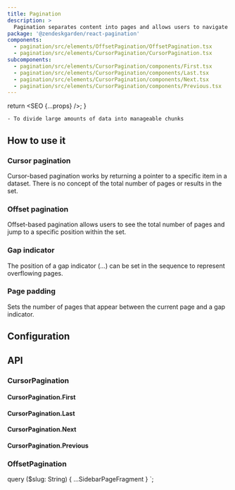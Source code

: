 ```yaml
---
title: Pagination
description: >
  Pagination separates content into pages and allows users to navigate between those pages.
package: '@zendeskgarden/react-pagination'
components:
  - pagination/src/elements/OffsetPagination/OffsetPagination.tsx
  - pagination/src/elements/CursorPagination/CursorPagination.tsx
subcomponents:
  - pagination/src/elements/CursorPagination/components/First.tsx
  - pagination/src/elements/CursorPagination/components/Last.tsx
  - pagination/src/elements/CursorPagination/components/Next.tsx
  - pagination/src/elements/CursorPagination/components/Previous.tsx
---
```



  return <SEO {...props} />;
}

<Usage>
  <Use>

    - To divide large amounts of data into manageable chunks

  </Use>
</Usage>

## How to use it

### Cursor pagination

Cursor-based pagination works by returning a pointer to a specific item in a
dataset. There is no concept of the total number of pages or results in the set.


<CodeExample code={CursorDefaultCode}>
  <CursorDefault />
</CodeExample>

### Offset pagination

Offset-based pagination allows users to see the total number of pages and jump
to a specific position within the set.


<CodeExample code={OffsetDefaultCode}>
  <OffsetDefault />
</CodeExample>

### Gap indicator

The position of a gap indicator (...) can be set in the sequence to represent
overflowing pages.


<CodeExample code={OffsetGapCode}>
  <OffsetGap />
</CodeExample>

### Page padding

Sets the number of pages that appear between the current page and a gap
indicator.


<CodeExample code={OffsetPaddingCode}>
  <OffsetPadding />
</CodeExample>

## Configuration

<Configuration reactPackage={props.data.mdx.package} components={props.data.mdx.components} />

## API

### CursorPagination

<Component components={props.data.mdx.components} componentName="cursorPagination" />

<PropSheet components={props.data.mdx.components} componentName="cursorPagination" />

#### CursorPagination.First

<Component components={props.data.mdx.subcomponents} componentName="cursorPagination.first" />

<PropSheet components={props.data.mdx.subcomponents} componentName="cursorPagination.first" />

#### CursorPagination.Last

<Component components={props.data.mdx.subcomponents} componentName="cursorPagination.last" />

<PropSheet components={props.data.mdx.subcomponents} componentName="cursorPagination.last" />

#### CursorPagination.Next

<Component components={props.data.mdx.subcomponents} componentName="cursorPagination.next" />

<PropSheet components={props.data.mdx.subcomponents} componentName="cursorPagination.next" />

#### CursorPagination.Previous

<Component components={props.data.mdx.subcomponents} componentName="cursorPagination.previous" />

<PropSheet components={props.data.mdx.subcomponents} componentName="cursorPagination.previous" />

### OffsetPagination

<Component components={props.data.mdx.components} componentName="offsetPagination" />

<PropSheet components={props.data.mdx.components} componentName="offsetPagination" />


  query ($slug: String) {
    ...SidebarPageFragment
  }
`;
